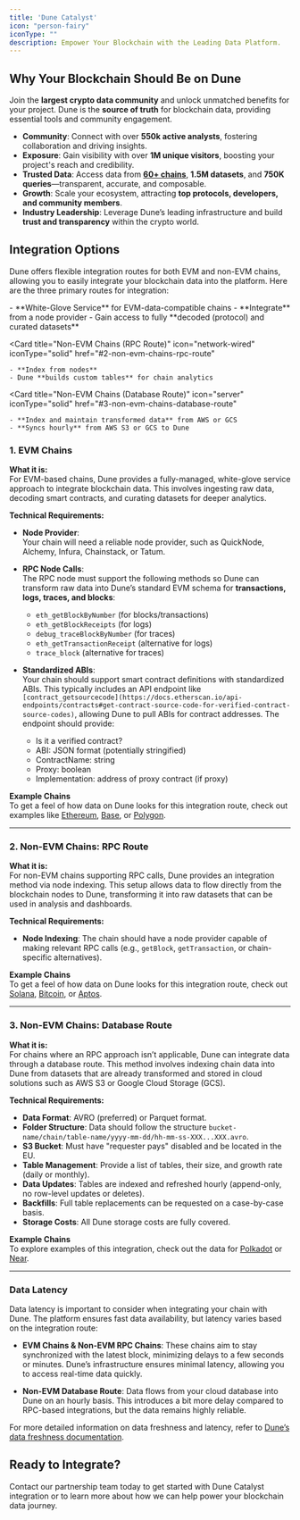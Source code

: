 ```yaml
---
title: 'Dune Catalyst'
icon: "person-fairy"
iconType: ""
description: Empower Your Blockchain with the Leading Data Platform.
---
```

## Why Your Blockchain Should Be on Dune

Join the **largest crypto data community** and unlock unmatched benefits for your project. Dune is the **source of truth** for blockchain data, providing essential tools and community engagement.

- **Community**: Connect with over **550k active analysts**, fostering collaboration and driving insights.
- **Exposure**: Gain visibility with over **1M unique visitors**, boosting your project's reach and credibility.
- **Trusted Data**: Access data from **[60+ chains](/data-catalog/overview)**, **1.5M datasets**, and **750K queries**—transparent, accurate, and composable.
- **Growth**: Scale your ecosystem, attracting **top protocols, developers, and community members**.
- **Industry Leadership**: Leverage Dune’s leading infrastructure and build **trust and transparency** within the crypto world.



## Integration Options

Dune offers flexible integration routes for both EVM and non-EVM chains, allowing you to easily integrate your blockchain data into the platform. Here are the three primary routes for integration:

<CardGroup cols={2}>
  <Card
    title="EVM Chains"
    icon="cube"
    iconType="solid"
    href="#1-evm-chains"
  >
    - **White-Glove Service** for EVM-data-compatible chains  
    - **Integrate** from a node provider  
    - Gain access to fully **decoded (protocol) and curated datasets**  
  </Card>
  
  <Card
    title="Non-EVM Chains (RPC Route)"
    icon="network-wired"
    iconType="solid"
    href="#2-non-evm-chains-rpc-route"
  >
    - **Index from nodes**  
    - Dune **builds custom tables** for chain analytics  
  </Card>
  
  <Card
    title="Non-EVM Chains (Database Route)"
    icon="server"
    iconType="solid"
    href="#3-non-evm-chains-database-route"
  >
    - **Index and maintain transformed data** from AWS or GCS  
    - **Syncs hourly** from AWS S3 or GCS to Dune  
  </Card>
</CardGroup>



### 1. EVM Chains

**What it is:**  
For EVM-based chains, Dune provides a fully-managed, white-glove service approach to integrate blockchain data. This involves ingesting raw data, decoding smart contracts, and curating datasets for deeper analytics. 

**Technical Requirements:**

- **Node Provider**:  
  Your chain will need a reliable node provider, such as QuickNode, Alchemy, Infura, Chainstack, or Tatum.

- **RPC Node Calls**:  
  The RPC node must support the following methods so Dune can transform raw data into Dune’s standard EVM schema for **transactions, logs, traces, and blocks**:
  - `eth_getBlockByNumber` (for blocks/transactions)
  - `eth_getBlockReceipts` (for logs)
  - `debug_traceBlockByNumber` (for traces)
  - `eth_getTransactionReceipt` (alternative for logs)
  - `trace_block` (alternative for traces)

- **Standardized ABIs**:  
  Your chain should support smart contract definitions with standardized ABIs. This typically includes an API endpoint like `[contract_getsourcecode](https://docs.etherscan.io/api-endpoints/contracts#get-contract-source-code-for-verified-contract-source-codes)`, allowing Dune to pull ABIs for contract addresses. The endpoint should provide:
  - Is it a verified contract?
  - ABI: JSON format (potentially stringified)
  - ContractName: string
  - Proxy: boolean
  - Implementation: address of proxy contract (if proxy)

**Example Chains**  
To get a feel of how data on Dune looks for this integration route, check out examples like [Ethereum](/data-catalog/evm/ethereum/overview), [Base](/data-catalog/evm/base/overview), or [Polygon](/data-catalog/evm/polygon/overview).

---

### 2. Non-EVM Chains: RPC Route

**What it is:**  
For non-EVM chains supporting RPC calls, Dune provides an integration method via node indexing. This setup allows data to flow directly from the blockchain nodes to Dune, transforming it into raw datasets that can be used in analysis and dashboards.

**Technical Requirements:**

- **Node Indexing**: The chain should have a node provider capable of making relevant RPC calls (e.g., `getBlock`, `getTransaction`, or chain-specific alternatives).

**Example Chains**  
To get a feel of how data on Dune looks for this integration route, check out [Solana](/data-catalog/solana/overview), [Bitcoin](/data-catalog/bitcoin/overview), or [Aptos](/data-catalog/aptos/overview).

---

### 3. Non-EVM Chains: Database Route

**What it is:**  
For chains where an RPC approach isn’t applicable, Dune can integrate data through a database route. This method involves indexing chain data into Dune from datasets that are already transformed and stored in cloud solutions such as AWS S3 or Google Cloud Storage (GCS).

**Technical Requirements:**

- **Data Format**: AVRO (preferred) or Parquet format.
- **Folder Structure**: Data should follow the structure `bucket-name/chain/table-name/yyyy-mm-dd/hh-mm-ss-XXX...XXX.avro`.
- **S3 Bucket**: Must have "requester pays" disabled and be located in the EU.
- **Table Management**: Provide a list of tables, their size, and growth rate (daily or monthly).
- **Data Updates**: Tables are indexed and refreshed hourly (append-only, no row-level updates or deletes).
- **Backfills**: Full table replacements can be requested on a case-by-case basis.
- **Storage Costs**: All Dune storage costs are fully covered.

**Example Chains**  
To explore examples of this integration, check out the data for [Polkadot](/data-catalog/substrate/overview) or [Near](/data-catalog/near/overview).

---

### Data Latency

Data latency is important to consider when integrating your chain with Dune. The platform ensures fast data availability, but latency varies based on the integration route:

- **EVM Chains & Non-EVM RPC Chains**: These chains aim to stay synchronized with the latest block, minimizing delays to a few seconds or minutes. Dune’s infrastructure ensures minimal latency, allowing you to access real-time data quickly.

- **Non-EVM Database Route**: Data flows from your cloud database into Dune on an hourly basis. This introduces a bit more delay compared to RPC-based integrations, but the data remains highly reliable.

For more detailed information on data freshness and latency, refer to [Dune’s data freshness documentation](/data-catalog/data-freshness).


## Ready to Integrate?

<CardGroup cols={1}>
  <Card
    title="Have Questions? Ready to Get Started?"
    icon="phone"
    href="https://dune.com/enterprise"
  >
    Contact our partnership team today to get started with Dune Catalyst integration or to learn more about how we can help power your blockchain data journey.
  </Card>
</CardGroup>
